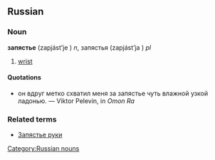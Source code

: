==Russian==
===Noun===
'''запястье''' (zapjást’je ) ''n'', запястья (zapjást’ja ) ''pl''

# [[wrist]]

====Quotations====
* он  вдруг  метко  схватил  меня за запястье чуть влажной узкой ладонью. — Viktor Pelevin, in ''Omon Ra''

===Related terms===
* [[Запястье руки]]

[[Category:Russian nouns]]